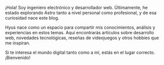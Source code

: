 ¡Hola! Soy ingeniero electrónico y desarrollador web. Últimamente, he estado explorando Astro tanto a nivel personal como profesional, y de esa curiosidad nace este blog.

Hyus nace como un espacio para compartir mis conocimientos, análisis y experiencias en estos temas. Aquí encontrarás artículos sobre desarrollo web, novedades tecnológicas, reseñas de videojuegos y otros hobbies que me inspiran.

Si te interesa el mundo digital tanto como a mí, estás en el lugar correcto. ¡Bienvenido!